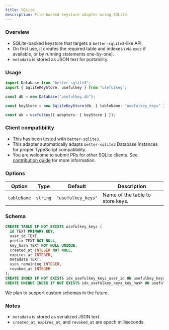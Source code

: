```yaml
---
title: SQLite
description: File-backed keystore adapter using SQLite.
---
```


### Overview

- SQLite-backed keystore that targets a `better-sqlite3`-like API.
- On first use, it creates the required table and indexes (via `exec` if available, or by running statements one-by-one).
- `metadata` is stored as JSON text for portability.

### Usage

```ts
import Database from "better-sqlite3";
import { SqliteKeyStore, usefulkey } from "usefulkey";

const db = new Database("usefulkey.db");

const keyStore = new SqliteKeyStore(db, { tableName: "usefulkey_keys" });

const uk = usefulkey({ adapters: { keyStore } });
```

### Client compatibility

- This has been tested with `better-sqlite3`.
- This adapter automatically adapts `better-sqlite3` Database instances for proper TypeScript compatibility.
- You are welcome to submit PRs for other SQLite clients. See [contribution guide](/docs/additional-info/contributing) for more information.

### Options

| Option | Type | Default | Description |
| --- | --- | --- | --- |
| `tableName` | `string` | `"usefulkey_keys"` | Name of the table to store keys. |

### Schema

```sql
CREATE TABLE IF NOT EXISTS usefulkey_keys (
  id TEXT PRIMARY KEY,
  user_id TEXT,
  prefix TEXT NOT NULL,
  key_hash TEXT NOT NULL UNIQUE,
  created_at INTEGER NOT NULL,
  expires_at INTEGER,
  metadata TEXT,
  uses_remaining INTEGER,
  revoked_at INTEGER
);
CREATE INDEX IF NOT EXISTS idx_usefulkey_keys_user_id ON usefulkey_keys(user_id);
CREATE UNIQUE INDEX IF NOT EXISTS idx_usefulkey_keys_key_hash ON usefulkey_keys(key_hash);
```

We plan to support custom schemas in the future.

### Notes

- `metadata` is stored as serialized JSON text.
- `created_at`, `expires_at`, and `revoked_at` are epoch milliseconds.

